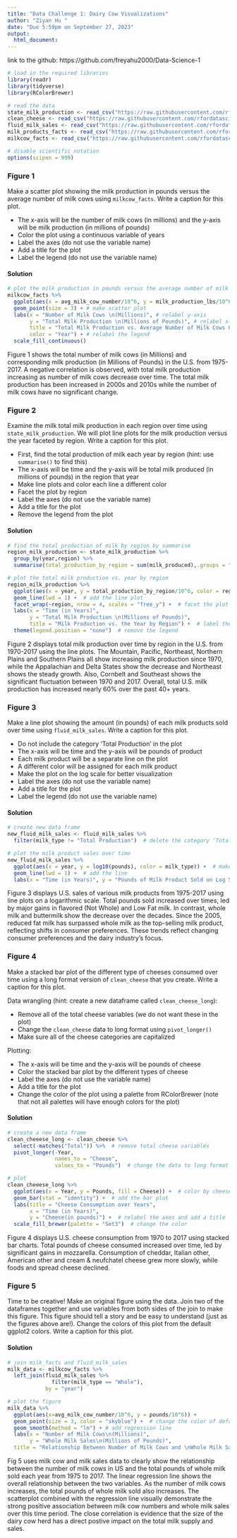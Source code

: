 ```yaml
---
title: "Data Challenge 1: Dairy Cow Visualizations"
author: "Ziyan Hu "
date: "Due 5:59pm on September 27, 2023"
output:
  html_document:
---
```

link to the github: https://github.com/freyahu2000/Data-Science-1

````r
# load in the required libraries 
library(readr)
library(tidyverse)
library(RColorBrewer)

# read the data
state_milk_production <- read_csv("https://raw.githubusercontent.com/rfordatascience/tidytuesday/master/data/2019/2019-01-29/state_milk_production.csv",show_col_types = FALSE)
clean_cheese <- read_csv("https://raw.githubusercontent.com/rfordatascience/tidytuesday/master/data/2019/2019-01-29/clean_cheese.csv",show_col_types = FALSE)
fluid_milk_sales <- read_csv("https://raw.githubusercontent.com/rfordatascience/tidytuesday/master/data/2019/2019-01-29/fluid_milk_sales.csv",show_col_types = FALSE)
milk_products_facts <- read_csv("https://raw.githubusercontent.com/rfordatascience/tidytuesday/master/data/2019/2019-01-29/milk_products_facts.csv",show_col_types = FALSE)
milkcow_facts <- read_csv("https://raw.githubusercontent.com/rfordatascience/tidytuesday/master/data/2019/2019-01-29/milkcow_facts.csv",show_col_types = FALSE)

# disable scientific notation
options(scipen = 999)
````

### Figure 1
Make a scatter plot showing the milk production in pounds versus the average number of milk cows using `milkcow_facts`. Write a caption for this plot.

- The x-axis will be the number of milk cows (in millions) and the y-axis will be milk production (in millions of pounds)
- Color the plot using a continuous variable of years
- Label the axes (do not use the variable name)
- Add a title for the plot
- Label the legend (do not use the variable name)


#### Solution
```r
# plot the milk production in pounds versus the average number of milk cow
milkcow_facts %>%
  ggplot(aes(x = avg_milk_cow_number/10^6, y = milk_production_lbs/10^6, color = year)) + # divide by 1 milion
  geom_point(size = 3) + # make scatter plot
  labs(x = "Number of Milk Cows \n(Millions)", # relabel y-axis
       y = "Total Milk Production \n(Millions of Pounds)", # relabel x-axis
       title = "Total Milk Production vs. Average Number of Milk Cows Over Years", # add a title
       color = "Year") + # relabel the legend
  scale_fill_continuous()
```

Figure 1 shows the total number of milk cows (in Millions) and corresponding milk production (in Millions of Pounds) in the U.S. from 1975-2017. A negative correlation is observed, with total milk production increasing as number of milk cows decrease over time. The total milk production has been increased in 2000s and 2010s while the number of milk cows have no significant change.  

### Figure 2
Examine the milk total milk production in each region over time using `state_milk_production`. We will plot line plots for the milk production versus the year faceted by region. Write a caption for this plot.

- First, find the total production of milk each year by region (hint: use `summarise()` to find this)
- The x-axis will be time and the y-axis will be total milk produced (in millions of pounds) in the region that year
- Make line plots and color each line a different color
- Facet the plot by region
- Label the axes (do not use the variable name)
- Add a title for the plot
- Remove the legend from the plot

#### Solution
```r
# find the total production of milk by region by summarise
region_milk_production <- state_milk_production %>%
  group_by(year,region) %>%
  summarise(total_production_by_region = sum(milk_produced),.groups = "drop") 

# plot the total milk production vs. year by region
region_milk_production %>%
  ggplot(aes(x = year, y = total_production_by_region/10^6, color = region)) +  # divide by 1 million
  geom_line(lwd = 1) +  # add the line plot
  facet_wrap(~region, nrow = 4, scales = "free_y") +  # facet the plot by region
  labs(x = "Time (in Years)",
       y = "Total Milk Production \n(Millions of Pounds)",
       title = "Milk Production vs. the Year by Region") +  # label the axes and add a title
  theme(legend.position = "none")  # remove the legend

```

Figure 2 displays total milk production over time by region in the U.S. from 1970-2017 using the line plots. The Mountain, Pacific, Northeast, Northern Plains and Southern Plains all show increasing milk production since 1970, while the Appalachian and Delta States show the decrease and Northeast shows the steady growth. Also, Cornbelt and Southeast shows the significant fluctuation between 1970 and 2017. Overall, total U.S. milk production has increased nearly 60% over the past 40+ years.

### Figure 3
Make a line plot showing the amount (in pounds) of each milk products sold over time using `fluid_milk_sales`. Write a caption for this plot.

- Do not include the category ‘Total Production’ in the plot
- The x-axis will be time and the y-axis will be pounds of product
- Each milk product will be a separate line on the plot
- A different color will be assigned for each milk product
- Make the plot on the log scale for better visualization
- Label the axes (do not use the variable name)
- Add a title for the plot
- Label the legend (do not use the variable name)

#### Solution
```r
# create new data frame
new_fluid_milk_sales <- fluid_milk_sales %>%
  filter(milk_type != "Total Production")  # delete the category 'Total Production'

# plot the milk product sales over time
new_fluid_milk_sales %>%
  ggplot(aes(x = year, y = log10(pounds), color = milk_type)) +  # make the plot on a log scale
  geom_line(lwd = 1) +  # add the line
  labs(x = "Time (in Years)", y = "Pounds of Milk Product Sold on Log Scale (Base 10)", title = "Milk Product Sales over Years", color = "Milk Category")  # label the axes and add a title
```

Figure 3 displays U.S. sales of various milk products from 1975-2017 using line plots on a logarithmic scale. Total pounds sold increased over times, led by major gains in flavored (Not Whole) and Low Fat milk. In contrast, whole milk and buttermilk show the decrease over the decades. Since the 2005, reduced fat milk has surpassed whole milk as the top-selling milk product, reflecting shifts in consumer preferences. These trends reflect changing consumer preferences and the dairy industry’s focus.

### Figure 4
Make a stacked bar plot of the different type of cheeses consumed over time using a long format version of `clean_cheese` that you create. Write a caption for this plot.

Data wrangling (hint: create a new dataframe called `clean_cheese_long`):

- Remove all of the total cheese variables (we do not want these in the plot)
- Change the `clean_cheese` data to long format using `pivot_longer()`
- Make sure all of the cheese categories are capitalized

Plotting:

- The x-axis will be time and the y-axis will be pounds of cheese
- Color the stacked bar plot by the different types of cheese
- Label the axes (do not use the variable name)
- Add a title for the plot
- Change the color of the plot using a palette from RColorBrewer (note that not all palettes will have enough colors for the plot)

#### Solution
```r
# create a new data frame
clean_cheeese_long <- clean_cheese %>%
  select(-matches("Total")) %>%  # remove total cheese variables
  pivot_longer(-Year, 
               names_to = "Cheese", 
               values_to = "Pounds")  # change the data to long format

# plot
clean_cheeese_long %>%
  ggplot(aes(x = Year, y = Pounds, fill = Cheese)) +  # color by cheese
  geom_bar(stat = "identity") +  # add the bar plot
  labs(title = "Cheese Consumption over Years",
       x = "Time (in Years)",
       y = "Cheese(in pounds)") +  # relabel the axes and add a title
  scale_fill_brewer(palette = "Set3")  # change the color
```

Figure 4 displays U.S. cheese consumption from 1970 to 2017 using stacked bar charts. Total pounds of cheese consumed increased over time, led by significant gains in mozzarella. Consumption of cheddar, Italian other, American other and cream & neufchatel cheese grew more slowly, while foods and spread cheese declined. 

### Figure 5
Time to be creative! Make an original figure using the data. Join two of the dataframes together and use variables from both sides of the join to make this figure. This figure should tell a story and be easy to understand (just as the figures above are!). Change the colors of this plot from the default ggplot2 colors. Write a caption for this plot.

#### Solution
```r
# join milk_facts and fluid_milk_sales
milk_data <- milkcow_facts %>%
  left_join(fluid_milk_sales %>%
              filter(milk_type == "Whole"), 
            by = "year")

# plot the figure
milk_data %>%
  ggplot(aes(x=avg_milk_cow_number/10^6, y = pounds/10^6)) +
  geom_point(size = 3, color = "skyblue") +  # change the color of default ggplot2 colors
  geom_smooth(method = "lm") + # add regression line
  labs(x = "Number of Milk Cows\n(Millions)",
       y = "Whole Milk Sales\n(Millions of Pounds)",
  title = "Relationship Between Number of Milk Cows and \nWhole Milk Sales Over Time")
```

Fig 5 uses milk cow and milk sales data to clearly show the relationship between the number of milk cows in US and the total pounds of whole milk sold each year from 1975 to 2017. The linear regression line shows the overall relationship between the two variables. As the number of milk cows increases, the total pounds of whole milk sold also increases. The scatterplot combined with the regression line visually demonstrate the strong positive association between milk cow numbers and whole milk sales over this time period. The close correlation is evidence that the size of the dairy cow herd has a direct postive impact on the total milk supply and sales.










